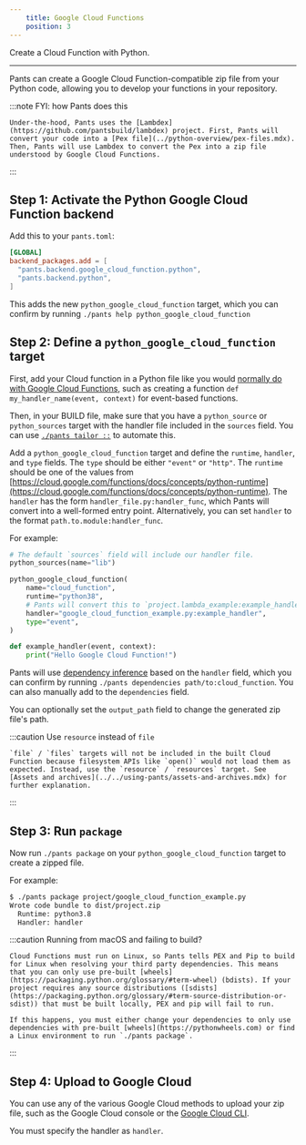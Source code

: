 ```yaml
---
    title: Google Cloud Functions
    position: 3
---
```


Create a Cloud Function with Python.

---

Pants can create a Google Cloud Function-compatible zip file from your Python code, allowing you to develop your functions in your repository.


:::note FYI: how Pants does this

    Under-the-hood, Pants uses the [Lambdex](https://github.com/pantsbuild/lambdex) project. First, Pants will convert your code into a [Pex file](../python-overview/pex-files.mdx). Then, Pants will use Lambdex to convert the Pex into a zip file understood by Google Cloud Functions.
:::

Step 1: Activate the Python Google Cloud Function backend
---------------------------------------------------------

Add this to your `pants.toml`:

```toml title="pants.toml"
[GLOBAL]
backend_packages.add = [
  "pants.backend.google_cloud_function.python",
  "pants.backend.python",
]
```

This adds the new `python_google_cloud_function` target, which you can confirm by running `./pants help python_google_cloud_function `

Step 2: Define a `python_google_cloud_function ` target
-------------------------------------------------------

First, add your Cloud function in a Python file like you would [normally do with Google Cloud Functions](https://cloud.google.com/functions/docs/first-python), such as creating a function `def my_handler_name(event, context)` for event-based functions.

Then, in your BUILD file, make sure that you have a `python_source` or `python_sources` target with the handler file included in the `sources` field. You can use [`./pants tailor ::`](../../getting-started/getting-started/initial-configuration.mdx#5-generate-build-files) to automate this.

Add a `python_google_cloud_function` target and define the `runtime`, `handler`, and `type` fields. The `type` should be either `"event"` or `"http"`. The `runtime` should be one of the values from [https://cloud.google.com/functions/docs/concepts/python-runtime](https://cloud.google.com/functions/docs/concepts/python-runtime). The `handler` has the form `handler_file.py:handler_func`, which Pants will convert into a well-formed entry point. Alternatively, you can set `handler` to the format `path.to.module:handler_func`.

For example:

```python title="project/BUILD"
# The default `sources` field will include our handler file.
python_sources(name="lib")

python_google_cloud_function(
    name="cloud_function",
    runtime="python38",
    # Pants will convert this to `project.lambda_example:example_handler`.
    handler="google_cloud_function_example.py:example_handler",
    type="event",
)
```
```python title="project/google_cloud_function_example.py"
def example_handler(event, context):
    print("Hello Google Cloud Function!")
```

Pants will use [dependency inference](../../using-pants/key-concepts/targets-and-build-files.mdx) based on the `handler` field, which you can confirm by running `./pants dependencies path/to:cloud_function`. You can also manually add to the `dependencies` field.

You can optionally set the `output_path` field to change the generated zip file's path.


:::caution Use `resource` instead of `file`

    `file` / `files` targets will not be included in the built Cloud Function because filesystem APIs like `open()` would not load them as expected. Instead, use the `resource` / `resources` target. See [Assets and archives](../../using-pants/assets-and-archives.mdx) for further explanation.
:::

Step 3: Run `package`
---------------------

Now run `./pants package` on your `python_google_cloud_function` target to create a zipped file. 

For example:

```bash
$ ./pants package project/google_cloud_function_example.py
Wrote code bundle to dist/project.zip
  Runtime: python3.8
  Handler: handler
```


:::caution Running from macOS and failing to build?

    Cloud Functions must run on Linux, so Pants tells PEX and Pip to build for Linux when resolving your third party dependencies. This means that you can only use pre-built [wheels](https://packaging.python.org/glossary/#term-wheel) (bdists). If your project requires any source distributions ([sdists](https://packaging.python.org/glossary/#term-source-distribution-or-sdist)) that must be built locally, PEX and pip will fail to run.
    
    If this happens, you must either change your dependencies to only use dependencies with pre-built [wheels](https://pythonwheels.com) or find a Linux environment to run `./pants package`.
:::

Step 4: Upload to Google Cloud
------------------------------

You can use any of the various Google Cloud methods to upload your zip file, such as the Google Cloud console or the [Google Cloud CLI](https://cloud.google.com/functions/docs/deploying/filesystem#deploy_using_the_gcloud_tool).

You must specify the handler as `handler`.